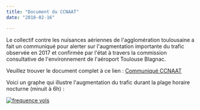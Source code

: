 ```yaml
---
title: "Document du CCNAAT"
date: "2018-02-16"

---
```


Le collectif contre les nuisances aériennes de l'agglomération toulousaine a fait un communiqué pour alerter sur l'augmentation importante du trafic observée en 2017 et confirmée par l'état à travers la commission consultative de l'environnement de l'aéroport Toulouse Blagnac.

Veuillez trouver le document complet à ce lien : [Communiqué CCNAAT](http://fontaines-garonne.fr/wp-content/uploads/2018/02/CCE-12-FÉVRIER-2018-1.pdf)

Voici un graphe qui illustre l'augmentation du trafic durant la plage horaire nocturne (minuit à 6h) :

[![frequence vols](/uploads/frequence-vols-300x237.png)](http://fontaines-garonne.fr/wp-content/uploads/2018/02/frequence-vols.png)
